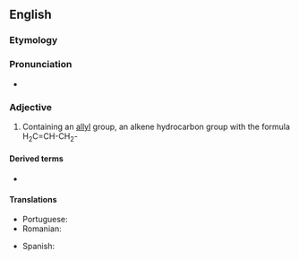 ==English==

===Etymology===
{{suffix|allyl|ic|lang=en}}

===Pronunciation===
* {{IPA|/əˈlɪlɪk/|lang=en}}

===Adjective===
{{en-adj|-}}

# {{lb|en|organic chemistry}} Containing an [[allyl]] group, an alkene hydrocarbon group with the formula H<sub>2</sub>C=CH-CH<sub>2</sub>-

====Derived terms====
* {{l|en|homoallylic}}

====Translations====
{{trans-top|containing an allyl group}}
* Portuguese: {{t|pt|alílico}}
* Romanian: {{t|ro|alilic}}
{{trans-mid}}
* Spanish: {{t|es|alílico}}
{{trans-bottom}}